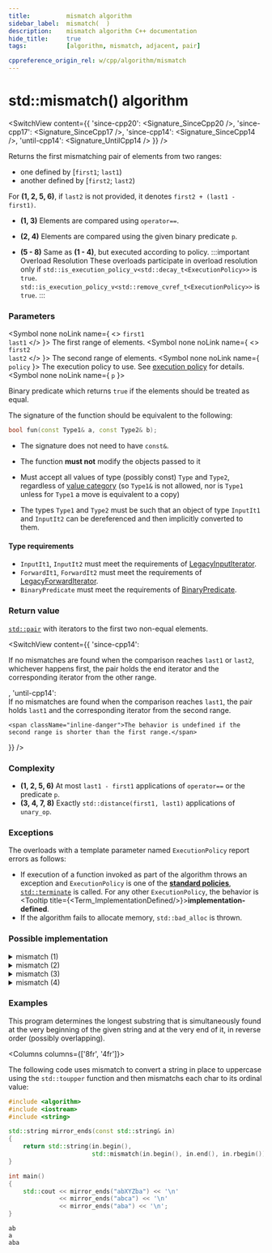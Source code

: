 ```yaml
---
title:			mismatch algorithm
sidebar_label:	mismatch(  )
description:	mismatch algorithm C++ documentation
hide_title:		true
tags:			[algorithm, mismatch, adjacent, pair]

cppreference_origin_rel: w/cpp/algorithm/mismatch
---
```



<!-- Terms -->


<!----------------- Codes ---------------------->


# std::mismatch() algorithm

<SwitchView content={{
	'since-cpp20': <Signature_SinceCpp20 />,
	'since-cpp17': <Signature_SinceCpp17 />,
	'since-cpp14': <Signature_SinceCpp14 />,
  'until-cpp14': <Signature_UntilCpp14 />
}} />

Returns the first mismatching pair of elements from two ranges:
- one defined by [`first1`; `last1`)
- another defined by [`first2`; `last2`)

For **(1, 2, 5, 6)**, if `last2` is not provided, it denotes `first2 + (last1 - first1)`.

- **(1, 3)** Elements are compared using `operator==`.

- **(2, 4)** Elements are compared using the given binary predicate `p`.

- **(5 - 8)** Same as **(1 - 4)**, but executed according to policy.
	:::important Overload Resolution
	These overloads participate in overload resolution only if
	<Until v='cpp20'> <code>std::is_execution_policy_v&lt;std::decay_t&lt;ExecutionPolicy&gt;&gt;</code> is <code>true</code>. </Until>
	<Since v='cpp20'> <code>std::is_execution_policy_v&lt;std::remove_cvref_t&lt;ExecutionPolicy&gt;&gt;</code> is <code>true</code>. </Since>
	:::

### Parameters

<SymbolTable>

  <Symbol none noLink name={ <> <code>first1</code> <br/> <code>last1</code> </> }>
    The first range of elements.
  </Symbol>
  <Symbol none noLink name={ <> <code>first2</code> <br/> <code>last2</code> </> }>
    The second range of elements.
  </Symbol>
  <Symbol none noLink name={ <code>policy</code> }>
    The execution policy to use. See <a href="#">execution policy</a> for details.
  </Symbol>
  <Symbol none noLink name={ <code>p</code> }>

Binary predicate which returns `true` if the elements should be treated as equal.

The signature of the function should be equivalent to the following:
```cpp
bool fun(const Type1& a, const Type2& b);
```
- The signature does not need to have `const&`.
- The function **must not** modify the objects passed to it
- Must accept all values of type (possibly const) `Type` and `Type2`, regardless of [value category](#) (so `Type1&` is not allowed, <Since v='cpp11'>nor is <code>Type1</code> unless for <code>Type1</code> a move is equivalent to a copy</Since>)
- The types `Type1` and `Type2` must be such that an object of type `InputIt1` and `InputIt2` can be dereferenced and then implicitly converted to them.


  </Symbol>

</SymbolTable>

#### Type requirements

- `InputIt1`, `InputIt2` must meet the requirements of [LegacyInputIterator](/docs/named_req/LegacyInputIterator).
- `ForwardIt1`, `ForwardIt2` must meet the requirements of [LegacyForwardIterator](/docs/named_req/LegacyForwardIterator).
- `BinaryPredicate` must meet the requirements of [BinaryPredicate](/docs/named_req/BinaryPredicate).

### Return value

[`std::pair`](#) with iterators to the first two non-equal elements.

<SwitchView content={{
  'since-cpp14': <div>
    If no mismatches are found when the comparison reaches <code>last1</code> or <code>last2</code>, whichever happens first, the pair holds the end iterator and the corresponding iterator from the other range.
  </div>,
  'until-cpp14': <div>
    If no mismatches are found when the comparison reaches <code>last1</code>, the pair holds <code>last1</code> and the corresponding iterator from the second range.

    <span className="inline-danger">The behavior is undefined if the second range is shorter than the first range.</span>
  </div>
}} />

### Complexity

- **(1, 2, 5, 6)** At most `last1 - first1` applications of `operator==` or the predicate `p`.
- **(3, 4, 7, 8)** Exactly `std::distance(first1, last1)` applications of `unary_op`.

### Exceptions

The overloads with a template parameter named `ExecutionPolicy` report errors as follows:
- If execution of a function invoked as part of the algorithm throws an exception and `ExecutionPolicy` is one of the [**standard policies**](#), [`std::terminate`](#) is called.
	For any other `ExecutionPolicy`, the behavior is <Tooltip title={<Term_ImplementationDefined/>}>**implementation-defined**</Tooltip>.
- If the algorithm fails to allocate memory, `std::bad_alloc` is thrown.

### Possible implementation

<details>
<summary>mismatch (1)</summary>

```cpp
template<class InputIt1, class InputIt2>
std::pair<InputIt1, InputIt2>
    mismatch(InputIt1 first1, InputIt1 last1, InputIt2 first2)
{
    while (first1 != last1 && *first1 == *first2)
        ++first1, ++first2;

    return std::make_pair(first1, first2);
}
```

</details>

<details>
<summary>mismatch (2)</summary>

```cpp
template<class InputIt1, class InputIt2, class BinaryPredicate>
  std::pair<InputIt1, InputIt2>
mismatch(InputIt1 first1, InputIt1 last1, InputIt2 first2, BinaryPredicate p)
{
  while (first1 != last1 && p(*first1, *first2))
    ++first1, ++first2;

  return std::make_pair(first1, first2);
}
```

</details>

<details>
<summary>mismatch (3)</summary>

```cpp
template<class InputIt1, class InputIt2>
std::pair<InputIt1, InputIt2>
    mismatch(InputIt1 first1, InputIt1 last1, InputIt2 first2, InputIt2 last2)
{
    while (first1 != last1 && first2 != last2 && *first1 == *first2)
        ++first1, ++first2;

    return std::make_pair(first1, first2);
}
```

</details>

<details>
<summary>mismatch (4)</summary>

```cpp
template<class InputIt1, class InputIt2, class BinaryPredicate>
std::pair<InputIt1, InputIt2>
    mismatch(InputIt1 first1, InputIt1 last1,
             InputIt2 first2, InputIt2 last2, BinaryPredicate p)
{
    while (first1 != last1 && first2 != last2 && p(*first1, *first2))
        ++first1, ++first2;

    return std::make_pair(first1, first2);
}
```

</details>

### Examples

This program determines the longest substring that is simultaneously found at the very beginning of the given string and at the very end of it, in reverse order (possibly overlapping).

<Columns columns={['8fr', '4fr']}>
<div>

The following code uses mismatch to convert a string in place to uppercase using the `std::toupper` function and then mismatchs each char to its ordinal value:

```cpp title='Main.cpp' showLineNumbers
#include <algorithm>
#include <iostream>
#include <string>

std::string mirror_ends(const std::string& in)
{
    return std::string(in.begin(),
                       std::mismatch(in.begin(), in.end(), in.rbegin()).first);
}

int main()
{
    std::cout << mirror_ends("abXYZba") << '\n'
              << mirror_ends("abca") << '\n'
              << mirror_ends("aba") << '\n';
}
```

</div>
<div>

```plaintext title="Output"
ab
a
aba
```

</div>
</Columns>
